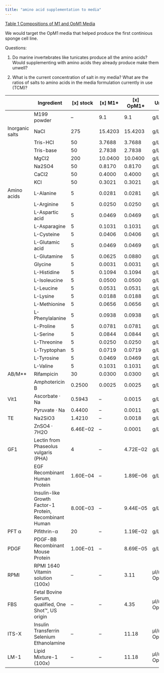 ```yaml
---
title: "amino acid supplementation to media"
---
```


[Table 1 Compositions of M1 and OpM1 Media](https://www.nature.com/articles/s41598-023-32394-x/tables/1)

We would target the OpM1 media that helped produce the first continious sponge cell line.

Questions:

1. Do marine invertebrates like tunicates produce all the amino acids? Would supplementing with amino acids they already produce make them unwell? 

2. What is the current concentration of salt in my media? What are the ratios of salts to amino acids in the media formulation currently in use (TCM)?

|                 | Ingredient                                              | [x] stock | [x] M1* | [x] OpM1* | Unit       | Cat. no     |
|-----------------|---------------------------------------------------------|-----------|---------|-----------|------------|-------------|
|                 | M199 powder                                             | –         | 9.1     | 9.1       | g/L        | M3769       |
| Inorganic salts | NaCl                                                    | 275       | 15.4203 | 15.4203   | g/L        | 488,662     |
|                 | Tris-HCl                                                | 50        | 3.7688  | 3.7688    | g/L        | T5941       |
|                 | Tris-base                                               | 50        | 2.7838  | 2.7838    | g/L        | T1503       |
|                 | MgCl2                                                   | 200       | 10.0400 | 10.0400   | g/L        | M2393       |
|                 | Na2SO4                                                  | 50        | 0.8170  | 0.8170    | g/L        | 238,597     |
|                 | CaCl2                                                   | 50        | 0.4000  | 0.4000    | g/L        | C7902       |
|                 | KCl                                                     | 50        | 0.3021  | 0.3021    | g/L        | P5405       |
| Amino acids     | L-Alanine                                               | 5         | 0.0281  | 0.0281    | g/L        | A3534       |
|                 | L-Arginine                                              | 5         | 0.0250  | 0.0250    | g/L        | A6969       |
|                 | L-Aspartic acid                                         | 5         | 0.0469  | 0.0469    | g/L        | A4534       |
|                 | L-Asparagine                                            | 5         | 0.1031  | 0.1031    | g/L        | A0884       |
|                 | L-Cysteine                                              | 5         | 0.0406  | 0.0406    | g/L        | C6852       |
|                 | L-Glutamic acid                                         | 5         | 0.0469  | 0.0469    | g/L        | G5638       |
|                 | L-Glutamine                                             | 5         | 0.0625  | 0.0880    | g/L        | G8540       |
|                 | Glycine                                                 | 5         | 0.0031  | 0.0031    | g/L        | G8790       |
|                 | L-Histidine                                             | 5         | 0.1094  | 0.1094    | g/L        | H8125       |
|                 | L-Isoleucine                                            | 5         | 0.0500  | 0.0500    | g/L        | I2752       |
|                 | L-Leucine                                               | 5         | 0.0531  | 0.0531    | g/L        | L8912       |
|                 | L-Lysine                                                | 5         | 0.0188  | 0.0188    | g/L        | L5626       |
|                 | L-Methionine                                            | 5         | 0.0656  | 0.0656    | g/L        | M9625       |
|                 | L-Phenylalanine                                         | 5         | 0.0938  | 0.0938    | g/L        | P5482       |
|                 | L-Proline                                               | 5         | 0.0781  | 0.0781    | g/L        | P5607       |
|                 | L-Serine                                                | 5         | 0.0844  | 0.0844    | g/L        | S5511       |
|                 | L-Threonine                                             | 5         | 0.0250  | 0.0250    | g/L        | T8441       |
|                 | L-Tryptophan                                            | 5         | 0.0719  | 0.0719    | g/L        | T0254       |
|                 | L-Tyrosine                                              | 5         | 0.0469  | 0.0469    | g/L        | T1145       |
|                 | L-Valine                                                | 5         | 0.1031  | 0.1031    | g/L        | V6504       |
| AB/M**          | Rifampicin                                              | 30        | 0.0300  | 0.0300    | g/L        | R3501       |
|                 | Amphotericin B                                          | 0.2500    | 0.0025  | 0.0025    | g/L        | A2411       |
| Vit1            | Ascorbate · Na                                          | 0.5943    | –       | 0.0015    | g/L        | A4034       |
|                 | Pyruvate · Na                                           | 0.4400    | –       | 0.0011    | g/L        | P5280       |
| TE              | Na2SiO3                                                 | 1.4210    | –       | 0.0018    | g/L        | 307,815     |
|                 | ZnSO4 · 7H2O                                            | 6.46E−02  | –       | 0.0001    | g/L        | Z0251       |
| GF1             | Lectin from Phaseolus vulgaris (PHA)                    | 4         | –       | 4.72E−02  | g/L        | L1668       |
|                 | EGF Recombinant Human Protein                           | 1.60E−04  | –       | 1.89E−06  | g/L        | 10605HNAE50 |
|                 | Insulin-like Growth Factor-1 Protein, Recombinant Human | 8.00E−03  | –       | 9.44E−05  | g/L        | GF-138      |
| PFT α           | Pifithrin-α                                             | 20        | –       | 1.19E−02  | g/L        | P4359       |
| PDGF            | PDGF-BB Recombinant Mouse Protein                       | 1.00E−01  | –       | 8.69E−05  | g/L        | PMG0044     |
| RPMI            | RPMI 1640 Vitamin solution (100x)                       | –         | –       | 3.11      | µl/mL OpM1 | R7256       |
| FBS             | Fetal Bovine Serum, qualified, One Shot™, US origin     | –         | –       | 4.35      | µl/mL OpM1 | A3160501    |
| ITS-X           | Insulin Transferrin Selenium Ethanolamine               | –         | –       | 11.18     | µl/mL OpM1 | 51,500,056  |
| LM-1            | Lipid Mixture-1 (100x)                                  | –         | –       | 11.18     | µl/mL OpM1 | L0288       |